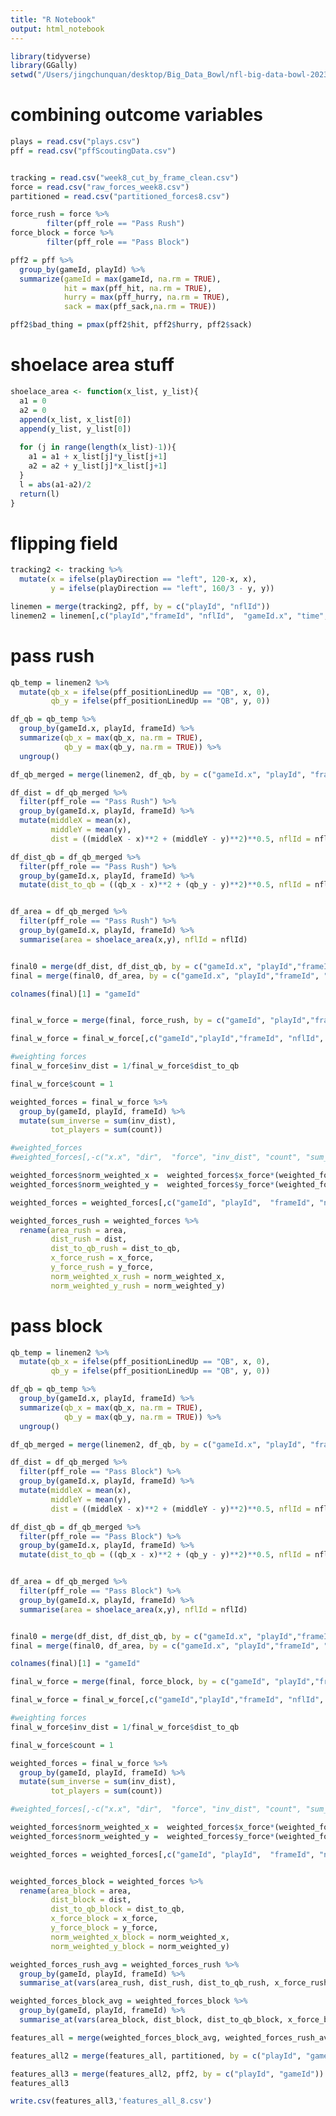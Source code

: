 ```yaml
---
title: "R Notebook"
output: html_notebook
---
```


```r
library(tidyverse)
library(GGally)
setwd("/Users/jingchunquan/desktop/Big_Data_Bowl/nfl-big-data-bowl-2023")

```



# combining outcome variables
```r
plays = read.csv("plays.csv")
pff = read.csv("pffScoutingData.csv")


tracking = read.csv("week8_cut_by_frame_clean.csv")
force = read.csv("raw_forces_week8.csv")
partitioned = read.csv("partitioned_forces8.csv")

force_rush = force %>%
        filter(pff_role == "Pass Rush")
force_block = force %>%
        filter(pff_role == "Pass Block")

pff2 = pff %>% 
  group_by(gameId, playId) %>% 
  summarize(gameId = max(gameId, na.rm = TRUE),
            hit = max(pff_hit, na.rm = TRUE), 
            hurry = max(pff_hurry, na.rm = TRUE), 
            sack = max(pff_sack,na.rm = TRUE))

pff2$bad_thing = pmax(pff2$hit, pff2$hurry, pff2$sack)
```


# shoelace area stuff
```r
shoelace_area <- function(x_list, y_list){
  a1 = 0
  a2 = 0
  append(x_list, x_list[0])
  append(y_list, y_list[0])
  
  for (j in range(length(x_list)-1)){
    a1 = a1 + x_list[j]*y_list[j+1]
    a2 = a2 + y_list[j]*x_list[j+1]
  }
  l = abs(a1-a2)/2
  return(l)
}
```



# flipping field
```r
tracking2 <- tracking %>%
  mutate(x = ifelse(playDirection == "left", 120-x, x),
         y = ifelse(playDirection == "left", 160/3 - y, y))

linemen = merge(tracking2, pff, by = c("playId", "nflId"))
linemen2 = linemen[,c("playId","frameId", "nflId",  "gameId.x", "time", "x", "y", "s", "a", "dis", "o", "dir", "pff_role", "pff_positionLinedUp")]
```


# pass rush
```r
qb_temp = linemen2 %>%
  mutate(qb_x = ifelse(pff_positionLinedUp == "QB", x, 0),
         qb_y = ifelse(pff_positionLinedUp == "QB", y, 0))

df_qb = qb_temp %>% 
  group_by(gameId.x, playId, frameId) %>% 
  summarize(qb_x = max(qb_x, na.rm = TRUE),
            qb_y = max(qb_y, na.rm = TRUE)) %>%
  ungroup()

df_qb_merged = merge(linemen2, df_qb, by = c("gameId.x", "playId", "frameId"))

df_dist = df_qb_merged %>%
  filter(pff_role == "Pass Rush") %>%
  group_by(gameId.x, playId, frameId) %>%
  mutate(middleX = mean(x),
         middleY = mean(y),
         dist = ((middleX - x)**2 + (middleY - y)**2)**0.5, nflId = nflId)

df_dist_qb = df_qb_merged %>%
  filter(pff_role == "Pass Rush") %>%
  group_by(gameId.x, playId, frameId) %>%
  mutate(dist_to_qb = ((qb_x - x)**2 + (qb_y - y)**2)**0.5, nflId = nflId)


df_area = df_qb_merged %>%
  filter(pff_role == "Pass Rush") %>%
  group_by(gameId.x, playId, frameId) %>%
  summarise(area = shoelace_area(x,y), nflId = nflId)


final0 = merge(df_dist, df_dist_qb, by = c("gameId.x", "playId","frameId", "nflId"))
final = merge(final0, df_area, by = c("gameId.x", "playId","frameId", "nflId"))

colnames(final)[1] = "gameId"


final_w_force = merge(final, force_rush, by = c("gameId", "playId","frameId", "nflId"))

final_w_force = final_w_force[,c("gameId","playId","frameId", "nflId",  "x.x", "y.x", "dist", "dist_to_qb", "area", "dir", "force", "x_force", "y_force", "pff_role")]

#weighting forces
final_w_force$inv_dist = 1/final_w_force$dist_to_qb

final_w_force$count = 1

weighted_forces = final_w_force %>%
  group_by(gameId, playId, frameId) %>%
  mutate(sum_inverse = sum(inv_dist),
         tot_players = sum(count))

#weighted_forces
#weighted_forces[,-c("x.x", "dir",  "force", "inv_dist", "count", "sum_inverse", "tot_players")]

weighted_forces$norm_weighted_x =  weighted_forces$x_force*(weighted_forces$inv_dist/weighted_forces$sum_inverse)*weighted_forces$tot_players
weighted_forces$norm_weighted_y =  weighted_forces$y_force*(weighted_forces$inv_dist/weighted_forces$sum_inverse)*weighted_forces$tot_players

weighted_forces = weighted_forces[,c("gameId", "playId",  "frameId", "nflId", "area", "dist", "dist_to_qb", "x_force", "y_force", "norm_weighted_x", "norm_weighted_y")]

weighted_forces_rush = weighted_forces %>%
  rename(area_rush = area,
         dist_rush = dist,
         dist_to_qb_rush = dist_to_qb,
         x_force_rush = x_force,
         y_force_rush = y_force,
         norm_weighted_x_rush = norm_weighted_x,
         norm_weighted_y_rush = norm_weighted_y)
```


# pass block
```r
qb_temp = linemen2 %>%
  mutate(qb_x = ifelse(pff_positionLinedUp == "QB", x, 0),
         qb_y = ifelse(pff_positionLinedUp == "QB", y, 0))

df_qb = qb_temp %>% 
  group_by(gameId.x, playId, frameId) %>% 
  summarize(qb_x = max(qb_x, na.rm = TRUE),
            qb_y = max(qb_y, na.rm = TRUE)) %>%
  ungroup()

df_qb_merged = merge(linemen2, df_qb, by = c("gameId.x", "playId", "frameId"))

df_dist = df_qb_merged %>%
  filter(pff_role == "Pass Block") %>%
  group_by(gameId.x, playId, frameId) %>%
  mutate(middleX = mean(x),
         middleY = mean(y),
         dist = ((middleX - x)**2 + (middleY - y)**2)**0.5, nflId = nflId)

df_dist_qb = df_qb_merged %>%
  filter(pff_role == "Pass Block") %>%
  group_by(gameId.x, playId, frameId) %>%
  mutate(dist_to_qb = ((qb_x - x)**2 + (qb_y - y)**2)**0.5, nflId = nflId)


df_area = df_qb_merged %>%
  filter(pff_role == "Pass Block") %>%
  group_by(gameId.x, playId, frameId) %>%
  summarise(area = shoelace_area(x,y), nflId = nflId)


final0 = merge(df_dist, df_dist_qb, by = c("gameId.x", "playId","frameId", "nflId"))
final = merge(final0, df_area, by = c("gameId.x", "playId","frameId", "nflId"))

colnames(final)[1] = "gameId"

final_w_force = merge(final, force_block, by = c("gameId", "playId","frameId", "nflId"))

final_w_force = final_w_force[,c("gameId","playId","frameId", "nflId",  "x.x", "y.x", "dist", "dist_to_qb", "area", "dir", "force", "x_force", "y_force", "pff_role")]

#weighting forces
final_w_force$inv_dist = 1/final_w_force$dist_to_qb

final_w_force$count = 1

weighted_forces = final_w_force %>%
  group_by(gameId, playId, frameId) %>%
  mutate(sum_inverse = sum(inv_dist),
         tot_players = sum(count))

#weighted_forces[,-c("x.x", "dir",  "force", "inv_dist", "count", "sum_inverse", "tot_players")]

weighted_forces$norm_weighted_x =  weighted_forces$x_force*(weighted_forces$inv_dist/weighted_forces$sum_inverse)*weighted_forces$tot_players
weighted_forces$norm_weighted_y =  weighted_forces$y_force*(weighted_forces$inv_dist/weighted_forces$sum_inverse)*weighted_forces$tot_players

weighted_forces = weighted_forces[,c("gameId", "playId",  "frameId", "nflId", "area", "dist", "dist_to_qb", "x_force", "y_force", "norm_weighted_x", "norm_weighted_y")]


weighted_forces_block = weighted_forces %>%
  rename(area_block = area,
         dist_block = dist,
         dist_to_qb_block = dist_to_qb,
         x_force_block = x_force,
         y_force_block = y_force,
         norm_weighted_x_block = norm_weighted_x,
         norm_weighted_y_block = norm_weighted_y)
```



```r
weighted_forces_rush_avg = weighted_forces_rush %>%
  group_by(gameId, playId, frameId) %>%
  summarise_at(vars(area_rush, dist_rush, dist_to_qb_rush, x_force_rush, y_force_rush, norm_weighted_x_rush, norm_weighted_y_rush), list(mean))

weighted_forces_block_avg = weighted_forces_block %>%
  group_by(gameId, playId, frameId) %>%
  summarise_at(vars(area_block, dist_block, dist_to_qb_block, x_force_block, y_force_block, norm_weighted_x_block, norm_weighted_y_block), list(mean))
```


```r
features_all = merge(weighted_forces_block_avg, weighted_forces_rush_avg, by = c("playId", "gameId", "frameId"))

features_all2 = merge(features_all, partitioned, by = c("playId", "gameId", "frameId"))

features_all3 = merge(features_all2, pff2, by = c("playId", "gameId"))
features_all3
```

```r

write.csv(features_all3,'features_all_8.csv')
```




